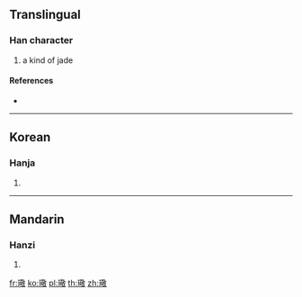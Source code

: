{{character info/new}}
==Translingual==

===Han character===
{{Han char|rn=96|rad=玉|as=13|sn=17|four=18140|canj=MGTRK}}

# a kind of jade

====References====
* {{Han ref|kx=0742.260|dkj=21266|dj=1151.330|hdz=21137.020|uh=74A5|ud=29861|bh=ED6D|bd=60781}}

----

==Korean==

===Hanja===
{{ko-hanja|hangeul=경|eumhun=|rv=gyeong|mr=kyŏng|y=kyeng}}

# {{defn|lang=ko|sort=玉13}}

----

==Mandarin==

===Hanzi===
{{cmn-hanzi|pin=[[jǐng]] ([[jing3]])|wg=ching<sup>3</sup>}}

# {{defn|lang=cmn|sort=玉13}}

[[fr:璥]]
[[ko:璥]]
[[pl:璥]]
[[th:璥]]
[[zh:璥]]